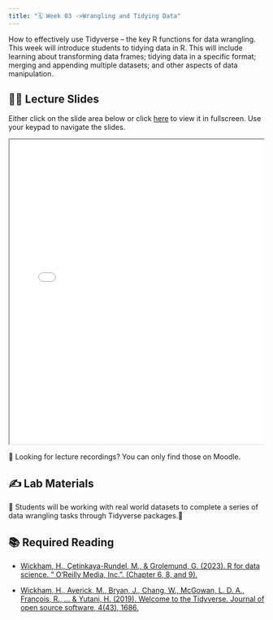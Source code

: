 ```yaml
---
title: "🗓️ Week 03 ->Wrangling and Tidying Data"
---
```


How to effectively use Tidyverse -- the key R functions for data wrangling. This week will introduce students to tidying data in R. This will include learning about transforming data frames; tidying data in a specific format; merging and appending multiple datasets; and other aspects of data manipulation.

## 👨‍🏫 Lecture Slides

Either click on the slide area below or click [here](slides3.qmd) to view it in fullscreen. Use your keypad to navigate the slides.

::: {.container style="position: relative;overflow: hidden;width: 100%;min-height:600px;"}
<iframe src="slides3.html" style="position=absolute;top: 0;left: 0;bottom: 0;right: 0;width: 100%;min-height:600px;">

</iframe>
:::

🎥 Looking for lecture recordings? You can only find those on Moodle.

## ✍️ Lab Materials

🚧 Students will be working with real world datasets to complete a series of data wrangling tasks through Tidyverse packages.🚧

## 📚 Required Reading

-   [Wickham, H., Çetinkaya-Rundel, M., & Grolemund, G. (2023). R for data science. " O'Reilly Media, Inc.". (Chapter 6, 8, and 9).](https://r4ds.hadley.nz/data-tidy)

-   [Wickham, H., Averick, M., Bryan, J., Chang, W., McGowan, L. D. A., François, R., ... & Yutani, H. (2019). Welcome to the Tidyverse. Journal of open source software, 4(43), 1686.](https://joss.theoj.org/papers/10.21105/joss.01686)
